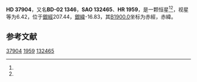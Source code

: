 {{Starbox begin
| name = HD 37904
}}
{{Starbox observe
| epoch = [[J2000.0|J2000.0]]
| constell = {{星座名待查}}<ref name=SIMBAD>{{cite web
 | url=http://simbad.u-strasbg.fr/simbad/sim-id?Ident=HR+1959
 | title=Pulsating variable Star
 | publisher=Centre de Données astronomiques de Strasbourg
 | work=SIMBAD
 | accessdate=2012-07-13
 | archive-date=2016-03-17
 | archive-url=https://web.archive.org/web/20160317104326/http://simbad.u-strasbg.fr/simbad/sim-id?Ident=HR+1959
 | dead-url=no
 }}</ref><ref name=DATA>{{cite web
 | url=http://vizier.u-strasbg.fr/viz-bin/VizieR-5?-out.add=.&-source=5050&-corr=PK=HR&-out.max=9999&HR=1959
 | title=VizieR Detailed Page
 | accessdate=2012-07-13
 | archive-date=2016-03-05
 | archive-url=https://web.archive.org/web/20160305025620/http://vizier.u-strasbg.fr/viz-bin/VizieR-5?-out.add=.&-source=5050&-corr=PK=HR&-out.max=9999&HR=1959
 | dead-url=no
 }}</ref>
| 星官 = 
| ra = {{RA|5|41|40.3}}<ref name=SIMBAD /><ref name=DATA />
| dec = {{DEC|-2|53|46}}<ref name=SIMBAD /><ref name=DATA />
| appmag_v = 6.42<ref name=SIMBAD /><ref name=DATA />
}}
{{Starbox character
| class = A9IV-V<ref name=SIMBAD /><ref name=DATA />
| b-v = 0.3<ref name=SIMBAD /><ref name=DATA />
| u-b = 0.07<ref name=SIMBAD /><ref name=DATA />
| r-i = <ref name=SIMBAD /><ref name=DATA />
| variable = 
}}
{{Starbox astrometry
| radial_v = 0.07
| prop_mo_ra = 30
| parallax = 
| p_error = 
}}
{{Starbox catalog
| names =BD-02 1346，[[SAO星表|SAO]] 132465，[[HD星表|HD]] 37904，[[HR星表|HR]] 1959}}
{{Starbox reference |Simbad=HR+1959}}
{{Starbox end}}

'''HD 37904'''，又名'''BD-02 1346'''，'''SAO 132465'''、'''HR 1959'''，是一颗恒星<ref name=SIMBAD /><ref name=DATA />，视星等为6.42，位于[[銀道座標系|銀經]]207.44，[[銀道座標系|銀緯]]-16.83，其[[B1900.0|B1900.0]]坐标为赤經{{RA|5|36|39.4}}，赤緯{{DEC|-2|-16.83|51}}。

== 参考文献 ==
{{reflist}}

{{star-stub}}

[[Category:HD和HDE天體|37904]]
[[Category:HR天體|1959]]
[[Category:SAO天體|132465]]